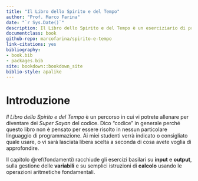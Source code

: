 ```yaml
--- 
title: "Il Libro dello Spirito e del Tempo"
author: "Prof. Marco Farina"
date: "`r Sys.Date()`"
description: Il Libro dello Spirito e del Tempo è un eserciziario di programmazione indirizzato ai corsi di informatica della scuola secondaria di secondo grado.
documentclass: book
github-repo: marcofarina/spirito-e-tempo
link-citations: yes
bibliography:
- book.bib
- packages.bib
site: bookdown::bookdown_site
biblio-style: apalike
---
```


<!--"Using GitBooks to create Open course materials"-->
# Introduzione
*Il Libro dello Spirito e del Tempo* è un percorso in cui vi potrete allenare per diventare dei *Super Sayan* del codice. Dico "codice" in generale perché questo libro non è pensato per essere risolto in nessun particolare linguaggio di programmazione. Ai miei studenti verrà indicato o consigliato quale usare, o vi sarà lasciata libera scelta a seconda di cosa avete voglia di approfondire.

Il capitolo \@ref(fondamenti) racchiude gli esercizi basilari su **input** e **output**, sulla gestione delle **variabili** e su semplici istruzioni di **calcolo** usando le operazioni aritmetiche fondamentali.
